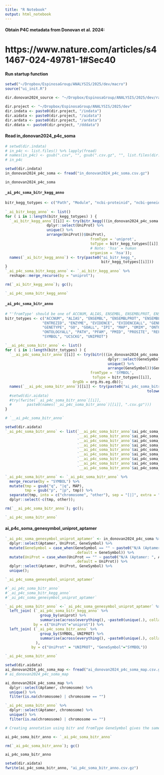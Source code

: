 ```yaml
---
title: "R Notebook"
output: html_notebook
---
```


#### Obtain P4C metadata from Donovan et al. 2024:
# https://www.nature.com/articles/s41467-024-49781-1#Sec40

#### Run startup function
```r
setwd("~/Dropbox/EspinosaGroup/ANALYSIS/2025/dev/macro")
source("ui_init.R")
```

```r
dir.donovan2024_source <- "~/Dropbox/EspinosaGroup/ANALYSIS/2025/dev/rawdata/Donovan2024_syn31481952.5"

dir.project <- "~/Dropbox/EspinosaGroup/ANALYSIS/2025/dev"
dir.indata <- paste0(dir.project, "/indata")
dir.aidata <- paste0(dir.project, "/aidata")
dir.ardata <- paste0(dir.project, "/ardata")
dir.ddata <- paste0(dir.project, "/dddata")
```

#### Read in_donovan2024_p4c_soma
```r
# setwd(dir.indata)
# in_p4c <- list.files() %>% lapply(fread)
# names(in_p4c) <- gsub(".csv", "", gsub(".csv.gz", "", list.files(dir.indata)))
# in_p4c

setwd(dir.indata)
in_donovan2024_p4c_soma <- fread("in_donovan2024_p4c_soma.csv.gz")

in_donovan2024_p4c_soma
```

#### `_ai_p4c_soma_bitr_kegg_anno`
```r
bitr_kegg_totypes <- c("Path", "Module", "ncbi-proteinid", "ncbi-geneid", "kegg");
 
`_ai_bitr_kegg_anno` <- list()
for ( i in 1:length(bitr_kegg_totypes) ) {
  `_ai_bitr_kegg_anno`[[i]] <- try(bitr_kegg(((in_donovan2024_p4c_soma %>%
                   dplyr::select(UniProt) %>%
                   unique() %>%
                   arrange(UniProt))$UniProt),
                                       fromType = 'uniprot',
                                       toType = bitr_kegg_totypes[[i]],
                                       # Note: 'hsa' = human
                                       organism = 'hsa'));
  names(`_ai_bitr_kegg_anno`) <- try(paste0("ai_bitr_kegg_",
                                            bitr_kegg_totypes[[i]]))
}
`_ai_p4c_soma_bitr_kegg_anno` <- `_ai_bitr_kegg_anno` %>%
  reshape::merge_recurse(by = "uniprot");

rm(`_ai_bitr_kegg_anno`); gc();

`_ai_p4c_soma_bitr_kegg_anno`
```

#### `_ai_p4c_soma_bitr_anno`
```r
# "'fromType' should be one of ACCNUM, ALIAS, ENSEMBL, ENSEMBLPROT, ENSEMBLTRANS, ENTREZID, ENZYME, EVIDENCE, EVIDENCEALL, GENENAME, GENETYPE, GO, GOALL, IPI, MAP, OMIM, ONTOLOGY, ONTOLOGYALL, PATH, PFAM, PMID, PROSITE, REFSEQ, SYMBOL, UCSCKG, UNIPROT."
bitr_totypes <- c("ACCNUM", "ALIAS", "ENSEMBL", "ENSEMBLPROT", "ENSEMBLTRANS",
                 "ENTREZID", "ENZYME", "EVIDENCE", "EVIDENCEALL", "GENENAME",
                 "GENETYPE", "GO", "GOALL", "IPI", "MAP", "OMIM", "ONTOLOGY",
                 "ONTOLOGYALL", "PATH", "PFAM", "PMID", "PROSITE", "REFSEQ",
                 "SYMBOL", "UCSCKG", "UNIPROT")

`__ai_p4c_soma_bitr_anno` <- list()
for ( i in 1:length(bitr_totypes) ) {
  `__ai_p4c_soma_bitr_anno`[[i]] <- try(bitr(((in_donovan2024_p4c_soma %>%
                                               dplyr::select(GeneSymbol) %>%
                                               unique() %>%
                                               arrange(GeneSymbol))$GeneSymbol),
                                       fromType = 'SYMBOL',
                                        toType = bitr_totypes[[i]],
                               OrgDb = org.Hs.eg.db));
  names(`__ai_p4c_soma_bitr_anno`)[[i]] <- try(paste0("ai_p4c_soma_bitr_",
                                                                 tolower(bitr_totypes[[i]])))
  #setwd(dir.aidata)
  #try(fwrite(`_ai_p4c_soma_bitr_anno`[[i]],
  #       paste0(names(`_ai_p4c_soma_bitr_anno`)[[i]], ".csv.gz")))
}

# `__ai_p4c_soma_bitr_anno`
```

```r
setwd(dir.aidata)
`_ai_p4c_soma_bitr_anno` <- list(`__ai_p4c_soma_bitr_anno`$ai_p4c_soma_bitr_uniprot,
                                 `__ai_p4c_soma_bitr_anno`$ai_p4c_soma_bitr_map,
                                 `__ai_p4c_soma_bitr_anno`$ai_p4c_soma_bitr_path,
                                 `__ai_p4c_soma_bitr_anno`$ai_p4c_soma_bitr_pfam,
                                 `__ai_p4c_soma_bitr_anno`$ai_p4c_soma_bitr_prosite,
                                 `__ai_p4c_soma_bitr_anno`$ai_p4c_soma_bitr_enzyme,
                                 `__ai_p4c_soma_bitr_anno`$ai_p4c_soma_bitr_genetype,
                                 `__ai_p4c_soma_bitr_anno`$ai_p4c_soma_bitr_pfam,
                                 `__ai_p4c_soma_bitr_anno`$ai_p4c_soma_bitr_genename)

`_ai_p4c_soma_bitr_anno` <- `_ai_p4c_soma_bitr_anno` %>%
  merge_recurse(by = "SYMBOL") %>%
  mutate(tmp = gsub("q", "|q", MAP),
         tmp = gsub("p", "|p", tmp)) %>%
  separate(tmp, into = c("chromosome", "other"), sep = "[|]", extra = "merge", remove = FALSE) %>%
  dplyr::select(-c(tmp, other));

rm(`__ai_p4c_soma_bitr_anno`); gc();

`_ai_p4c_soma_bitr_anno`
```

#### ai_p4c_soma_genesymbol_uniprot_aptamer
```r
`_ai_p4c_soma_genesymbol_uniprot_aptamer` <- in_donovan2024_p4c_soma %>%
  dplyr::select(Aptamer, UniProt, GeneSymbol) %>%
  mutate(GeneSymbol = case_when(GeneSymbol == "" ~ paste0("N/A (Aptamer: ", Aptamer, ")"),
                                .default = GeneSymbol)) %>%
  mutate(UniProt = case_when(UniProt == "" ~ paste0("N/A (Aptamer: ", Aptamer, ")"),
                                .default = UniProt)) %>%
  dplyr::select(Aptamer, UniProt, GeneSymbol) %>%
  unique();

`_ai_p4c_soma_genesymbol_uniprot_aptamer` 
```

```r
#`_ai_p4c_soma_bitr_anno`
#`_ai_p4c_soma_bitr_kegg_anno`
#`_ai_p4c_soma_genesymbol_uniprot_aptamer`

`_ai_p4c_soma_bitr_anno` <-`_ai_p4c_soma_genesymbol_uniprot_aptamer` %>%
  left_join( (`_ai_p4c_soma_bitr_kegg_anno` %>%
                group_by(uniprot) %>%
                summarise(across(everything(), ~paste0(unique(.), collapse = "|")))),
             by = c("UniProt"="uniprot")) %>%
  left_join( (`_ai_p4c_soma_bitr_anno` %>%
                group_by(SYMBOL, UNIPROT) %>%
                summarise(across(everything(), ~paste0(unique(.), collapse = "|")))
              ),
            by = c("UniProt" = "UNIPROT", "GeneSymbol"="SYMBOL"))

`_ai_p4c_soma_bitr_anno`
```

```r
setwd(dir.aidata)
ai_donovan2024_p4c_soma_map <- fread("ai_donovan2024_p4c_soma_map.csv.gz")
# ai_donovan2024_p4c_soma_map

ai_donovan2024_p4c_soma_map %>%
  dplyr::select(Aptamer, chromosome) %>%
  unique() %>%
  filter(is.na(chromosome) | chromosome == "")

`_ai_p4c_soma_bitr_anno` %>%
  dplyr::select(Aptamer, chromosome) %>%
  unique() %>%
  filter(is.na(chromosome) | chromosome == "")

# Creating annotation using bitr and fromType GeneSymbol gives the same amount of chromosome info as doing the same with fromType UniProt. No benefit in combining the two outputs.
```

```r
ai_p4c_soma_bitr_anno <- `_ai_p4c_soma_bitr_anno`

rm(`_ai_p4c_soma_bitr_anno`); gc()

ai_p4c_soma_bitr_anno
```

```r
setwd(dir.aidata)
fwrite(ai_p4c_soma_bitr_anno, "ai_p4c_soma_bitr_anno.csv.gz")
```

